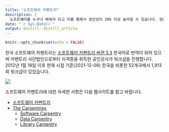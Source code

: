 ```yaml
---
title: "소프트웨어 카펜트리"
description: |
  소프트웨어를 누구나 배워야 되고 이를 통해서 생산성이 20% 이상 높아질 수 있습니다. 생산성 20%는 주5일 근무에 하루 이상을 벌 수 있는 시간이고, 매월 4일 1년으로 치면 52일 입니다.어떻게 가능하냐구요? 사람이 못하고 컴퓨터가 잘하는 일을 컴퓨터에 시키면 됩니다. 단 2일간의 워크샵을 통해 시간을 복리로 저축하세요.
date: "`r Sys.Date()`"
output: distill::distill_article
---
```


```r
knitr::opts_chunk$set(echo = FALSE)
```

한국 소프트웨어 카펜트리는 [소프트웨어 카펜트리 버젼 5.3](https://aispiration.com/swcarpentry-version-5-3-new/) 한국어로 번역이 되어 있으며 카펜트리 사단법인으로부터 자격증을 취득한 공인강사가 워크샵을 진행합니다. 2012년 1월 18일 이후 현재 시점 기준(2021-12-09) 한국을 비롯한 52개국에서 1,913회 워크샵이 있었습니다.

![](fig/swc-workshop.png)

소프트웨어 카펜트리에 대한 자세한 사항은 다음 웹사이트를 참고 바랍니다.

- [소프트웨어 카펜트리](https://aispiration.com/swcarpentry-version-5-3-new/)
- [The Carpentries](https://carpentries.org/)
  - [Software Carpentry](https://software-carpentry.org/)
  - [Data Carpentry](https://datacarpentry.org/)
  - [Library Carpentry](https://librarycarpentry.org/)





